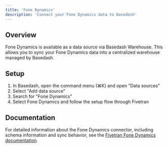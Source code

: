 ```yaml
---
title: 'Fone Dynamics'
description: 'Connect your Fone Dynamics data to Basedash'
---
```


## Overview

Fone Dynamics is available as a data source via Basedash Warehouse. This allows you to sync your Fone Dynamics data into a centralized warehouse managed by Basedash.

## Setup

1. In Basedash, open the command menu (⌘K) and open "Data sources"
2. Select "Add data source"
3. Search for "Fone Dynamics"
4. Select Fone Dynamics and follow the setup flow through Fivetran

## Documentation

For detailed information about the Fone Dynamics connector, including schema information and sync behavior, see the [Fivetran Fone Dynamics documentation](https://fivetran.com/docs/connectors/applications/fone-dynamics).
